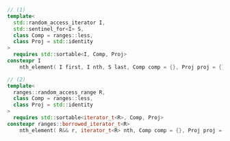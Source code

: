 ```cpp
// (1)
template<
  std::random_access_iterator I,
  std::sentinel_for<I> S,
  class Comp = ranges::less,
  class Proj = std::identity
>
  requires std::sortable<I, Comp, Proj>
constexpr I
    nth_element( I first, I nth, S last, Comp comp = {}, Proj proj = {} );

// (2)
template<
  ranges::random_access_range R,
  class Comp = ranges::less,
  class Proj = std::identity
>
  requires std::sortable<iterator_t<R>, Comp, Proj>
constexpr ranges::borrowed_iterator_t<R>
    nth_element( R&& r, iterator_t<R> nth, Comp comp = {}, Proj proj = {} );
```
